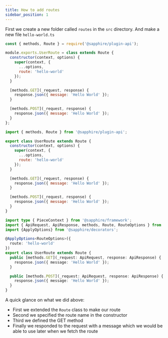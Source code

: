 ```yaml
---
title: How to add routes
sidebar_position: 1
---
```



First we create a new folder called `routes` in the `src` directory. And make a new file `hello-world.ts`

<Tabs groupId="language-choice">
<TabItem value="javascript" label="JavaScript">

```javascript
const { methods, Route } = require('@sapphire/plugin-api');

module.exports.UserRoute = class extends Route {
  constructor(context, options) {
    super(context, {
      ...options,
      route: 'hello-world'
    });
  }

  [methods.GET](_request, response) {
    response.json({ message: 'Hello World' });
  }

  [methods.POST](_request, response) {
    response.json({ message: 'Hello World' });
  }
};
```

</TabItem>
<TabItem value="esm" label="ESM">

```javascript
import { methods, Route } from '@sapphire/plugin-api';

export class UserRoute extends Route {
  constructor(context, options) {
    super(context, {
      ...options,
      route: 'hello-world'
    });
  }

  [methods.GET](_request, response) {
    response.json({ message: 'Hello World' });
  }

  [methods.POST](_request, response) {
    response.json({ message: 'Hello World' });
  }
}
```

</TabItem>
<TabItem value="typescript" label="TypeScript">

```typescript
import type { PieceContext } from '@sapphire/framework';
import { ApiRequest, ApiResponse, methods, Route, RouteOptions } from '@sapphire/plugin-api';
import {ApplyOptions} from '@sapphire/decorators';

@ApplyOptions<RouteOptions>({
  route: 'hello-world'
})
export class UserRoute extends Route {
  public [methods.GET](_request: ApiRequest, response: ApiResponse) {
    response.json({ message: 'Hello World' });
  }

  public [methods.POST](_request: ApiRequest, response: ApiResponse) {
    response.json({ message: 'Hello World' });
  }
}
```

</TabItem>
</Tabs>

A quick glance on what we did above:

- First we extended the `Route` class to make our route
- Second we specified the route name in the constructor
- Third we defined the GET method
- Finally we responded to the request with a message which we would be able to use later when we fetch
  the route
